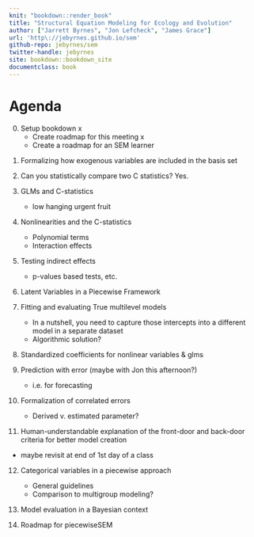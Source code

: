 ```yaml
---
knit: "bookdown::render_book"
title: "Structural Equation Modeling for Ecology and Evolution"
author: ["Jarrett Byrnes", "Jon Lefcheck", "James Grace"]
url: 'http\://jebyrnes.github.io/sem'
github-repo: jebyrnes/sem
twitter-handle: jebyrnes
site: bookdown::bookdown_site
documentclass: book
---
```


# Agenda {-}

0) Setup bookdown x
	- Create roadmap for this meeting x
	- Create a roadmap for an SEM learner 

1. Formalizing how exogenous variables are included in the basis set

2. Can you statistically compare two C statistics? Yes.  

3. GLMs and C-statistics
	- low hanging urgent fruit  

4. Nonlinearities and the C-statistics
	- Polynomial terms  
	- Interaction effects    

5. Testing indirect effects  
	- p-values based tests, etc.  

6. Latent Variables in a Piecewise Framework  

7. Fitting and evaluating True multilevel models  
    - In a nutshell, you need to capture those intercepts into a different model in a separate dataset
    - Algorithmic solution?

8. Standardized coefficients for nonlinear variables & glms  

9. Prediction with error (maybe with Jon this afternoon?)  
	- i.e. for forecasting  

10. Formalization of correlated errors 
	- Derived v. estimated parameter?  

11. Human-understandable explanation of the front-door and back-door criteria for better model creation  
  - maybe revisit at end of 1st day of a class  
  
12. Categorical variables in a piecewise approach
	- General guidelines  
	- Comparison to multigroup modeling?  

13. Model evaluation in a Bayesian context

14. Roadmap for piecewiseSEM
